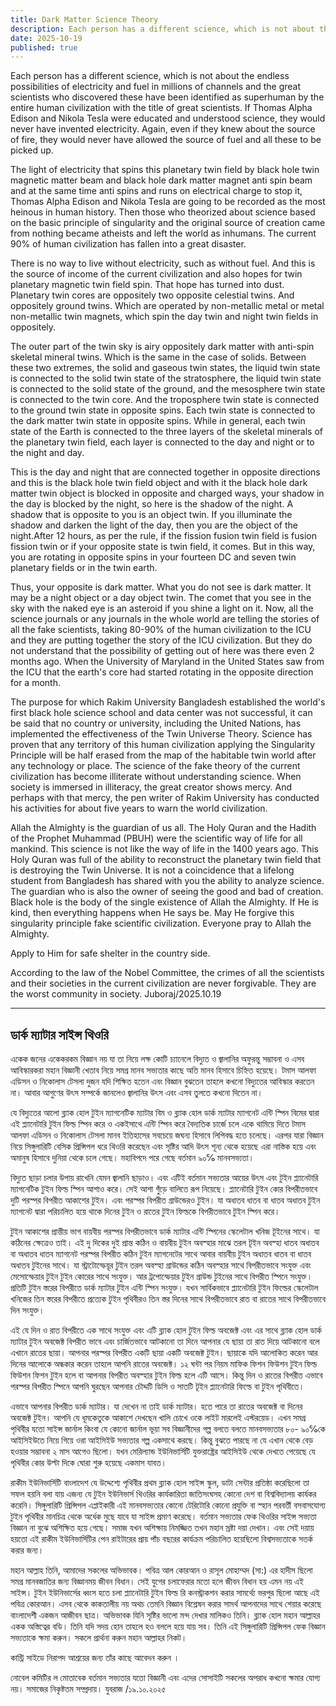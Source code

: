 ```yaml
---
title: Dark Matter Science Theory
description: Each person has a different science, which is not about the endless possibilities of electricity and fuel in millions of channels and the great scientists who discovered these have been identified as superhuman by the entire human civilization with the title of great scientists. If Thomas Alpha Edison and Nikola Tesla were educated and understood science, they would never have invented electricity. Again, even if they knew about the source of fire, they would never have allowed the source of fuel and all these to be picked up.
date: 2025-10-19
published: true
---
```


Each person has a different science, which is not about the endless possibilities of electricity and fuel in millions of channels and the great scientists who discovered these have been identified as superhuman by the entire human civilization with the title of great scientists. If Thomas Alpha Edison and Nikola Tesla were educated and understood science, they would never have invented electricity. Again, even if they knew about the source of fire, they would never have allowed the source of fuel and all these to be picked up.

The light of electricity that spins this planetary twin field by black hole twin magnetic matter beam and black hole dark matter magnet anti spin beam and at the same time anti spins and runs on electrical charge to stop it, Thomas Alpha Edison and Nikola Tesla are going to be recorded as the most heinous in human history. Then those who theorized about science based on the basic principle of singularity and the original source of creation came from nothing became atheists and left the world as inhumans. The current 90% of human civilization has fallen into a great disaster.

There is no way to live without electricity, such as without fuel. And this is the source of income of the current civilization and also hopes for twin planetary magnetic twin field spin. That hope has turned into dust. Planetary twin cores are oppositely two opposite celestial twins. And oppositely ground twins. Which are operated by non-metallic metal or metal non-metallic twin magnets, which spin the day twin and night twin fields in oppositely.

The outer part of the twin sky is airy oppositely dark matter with anti-spin skeletal mineral twins. Which is the same in the case of solids. Between these two extremes, the solid and gaseous twin states, the liquid twin state is connected to the solid twin state of the stratosphere, the liquid twin state is connected to the solid state of the ground, and the mesosphere twin state is connected to the twin core. And the troposphere twin state is connected to the ground twin state in opposite spins. Each twin state is connected to the dark matter twin state in opposite spins. While in general, each twin state of the Earth is connected to the three layers of the skeletal minerals of the planetary twin field, each layer is connected to the day and night or to the night and day.

This is the day and night that are connected together in opposite directions and this is the black hole twin field object and with it the black hole dark matter twin object is blocked in opposite and charged ways, your shadow in the day is blocked by the night, so here is the shadow of the night. A shadow that is opposite to you is an object twin. If you illuminate the shadow and darken the light of the day, then you are the object of the night.After 12 hours, as per the rule, if the fission fusion twin field is fusion fission twin or if your opposite state is twin field, it comes. But in this way, you are rotating in opposite spins in your fourteen DC and seven twin planetary fields or in the twin earth.

Thus, your opposite is dark matter. What you do not see is dark matter. It may be a night object or a day object twin. The comet that you see in the sky with the naked eye is an asteroid if you shine a light on it. Now, all the science journals or any journals in the whole world are telling the stories of all the fake scientists, taking 80-90% of the human civilization to the ICU and they are putting together the story of the ICU civilization. But they do not understand that the possibility of getting out of here was there even 2 months ago. When the University of Maryland in the United States saw from the ICU that the earth's core had started rotating in the opposite direction for a month.

The purpose for which Rakim University Bangladesh established the world's first black hole science school and data center was not successful, it can be said that no country or university, including the United Nations, has implemented the effectiveness of the Twin Universe Theory. Science has proven that any territory of this human civilization applying the Singularity Principle will be half erased from the map of the habitable twin world after any technology or place. The science of the fake theory of the current civilization has become illiterate without understanding science. When society is immersed in illiteracy, the great creator shows mercy. And perhaps with that mercy, the pen writer of Rakim University has conducted his activities for about five years to warn the world civilization.

Allah the Almighty is the guardian of us all. The Holy Quran and the Hadith of the Prophet Muhammad (PBUH) were the scientific way of life for all mankind. This science is not like the way of life in the 1400 years ago. This Holy Quran was full of the ability to reconstruct the planetary twin field that is destroying the Twin Universe. It is not a coincidence that a lifelong student from Bangladesh has shared with you the ability to analyze science. The guardian who is also the owner of seeing the good and bad of creation. Black hole is the body of the single existence of Allah the Almighty. If He is kind, then everything happens when He says be. May He forgive this singularity principle fake scientific civilization. Everyone pray to Allah the Almighty.

Apply to Him for safe shelter in the country side.

According to the law of the Nobel Committee, the crimes of all the scientists and their societies in the current civilization are never forgivable. They are the worst community in society.
Juboraj/2025.10.19

---

## ডার্ক ম‍্যাটার সাইন্স থিওরি

একেক জনের একেকরকম বিজ্ঞান নয় যা তা নিয়ে লক্ষ কোটি চ‍্যানেলে বিদ‍্যুত ও জ্বালানির অফুরন্তু সম্ভাবনা ও এসব আবিস্কারকরা মহান বিজ্ঞানী খেতাব নিয়ে সমগ্র মানব সভ‍্যতার কাছে অতি মানব হিসাবে চিহ্নিত হয়েছে। টমাস আলফা এডিসন ও নিকোলাস টেসলা দুজন যদি শিক্ষিত হতেন এবং বিজ্ঞান বুঝতেন তাহলে  কখনো বিদ‍্যুতের আবিস্কার করতেন না। আবার আগুণের উৎস সম্পর্কে জানলেও জ্বালানির উৎস এবং এসব তুলতে কখনো দিতেন না।

যে বিদ‍্যুতের আলো ব্ল‍্যাক হোল টুইন ম‍্যাগনেটিক ম‍্যাটার বিম ও ব্ল‍্যাক হোল ডার্ক ম‍্যাটার ম‍্যাগনেট এন্টি স্পিন বিমের দ্বারা এই প্ল‍্যানেটারি টুইন ফিল্ড স্পিন করে ও একইসাথে এন্টি স্পিন করে বৈদ‍্যতিক চার্জে চলে একে থামিয়ে দিতে টমাস আলফা এডিসন ও নিকোলাস টেসলা মানব ইতিহাসের সবচেয়ে জঘন‍্য হিসাবে লিপিবদ্ধ হতে চলেছে। এরপর যারা বিজ্ঞান নিয়ে সিঙ্গুলারিটি বেসিক প্রিন্সিপল ধরে থিওরি করেছেন এবং সৃষ্টির আদি উৎস শূন‍্য থেকে হয়েছে এরা নাস্তিক হয়ে এবং অমানুষ হিসাবে দুনিয়া থেকে চলে গেছে। মহাবিপদে পরে গেছে বর্তমান ৯০℅ মানবসভ‍্যতা।

বিদ‍্যুত ছাড়া চলার উপায় রাখেনি যেমন জ্বালানি ছাড়াও। এবং এটিই বর্তমান সভ‍্যতার আয়ের উৎস এবং টুইন প্ল‍্যানেটারি ম‍্যাগনেটিক টুইন ফিল্ড স্পিন আশাও করে। সেই আশা গুঁড়ে বালিতে রূপ নিয়েছে। প্ল‍্যানেটারি টুইন কোর বিপরীতভাবে দুটি পরস্পর বিপরীত আকাশের টুইন। এবং পরস্পর বিপরীত গ্রাউন্ডেরও টুইন। যা অধাতব ধাতব বা ধাতব অধাতব টুইন ম‍্যাগনেট দ্বারা পরিচালিত হয়ে থাকে দিনের টুইন ও রাতের টুইন ফিল্ডকে বিপরীতভাবে টুইন স্পিন করে।

টুইন আকাশের প্রান্তীয় ভাগ বায়বীয় পরস্পর বিপরীতভাবে ডার্ক ম‍্যাটার এন্টি স্পিনের স্কেলেটাল খনিজ টূইনের সাথে। যা কঠিনের ক্ষেত্রেও তাই। এই দু দিকের দুই প্রান্ত কঠিন ও বায়বীয় টুইন অবস্হার মাঝে তরল টূইন অবস্হা ধাতব অধাতব বা অধাতব ধাতব ম‍্যাগনেট পরস্পর বিপরীত কঠিন টুইন ম‍্যাগনেটের সাথে আবার বায়বীয় টুইন অধাতব ধাতব বা ধাতব অধাতব টুইনের সাথে। যা স্ট্রাটোস্ফেয়ৃর টুইন তরল অবস্হা গ্রাউন্ডের কঠিন অবস্হার সাথে বিপরীতভাবে সংযুক্ত এবং মেসোস্ফেয়ার টুইন টুইন কোরের সাথে সংযুক্ত। আর ট্রপোস্ফেয়ার টুইন গ্রাউন্ড টুইনের সাথে বিপরীত স্পিনে সংযুক্ত। প্রতিটি টুইন স্তরের বিপরীতে ডার্ক ম‍্যাটার টুইন এন্টি স্পিন সংযুক্ত। যখন সার্বিকভাবে প্ল‍্যানেটারি টুইন ফিল্ডের স্কেলেটাল খনিজের তিন স্তরের বিপরীতে প্রত‍্যেক টুইন পৃথিবীরও তিন স্তর দিনের সাথে বিপরীতভাবে রাত বা রাতের সাথে বিপরীতভাবে দিন সংযুক্ত।

এই যে দিন ও রাত বিপরীতে এক সাথে সংযুক্ত এবং এটি ব্ল‍্যাক হোল টুইন ফিল্ড অবজেক্ট এবং এর সাথে ব্ল‍্যাক হোল ডার্ক ম‍্যাটার টুইন অবজেক্ট বিপরীত ভাবে এবং চার্জিতভাবে আটকানো তা দিনে আপনার যে ছায়া তা রাত দিয়ে আটকানো বলে এখানে রাতের ছায়া। আপনার পরস্পর বিপরীত একটি ছায়া একটি অবজেক্ট টুইন। ছায়াকে যদি আলোকিত করেন আর দিনের  আলোকে অন্ধকার করেন তাহলে আপনি রাতের অবজেক্ট। ১২ ঘন্টা পর নিয়ম মাফিক   ফিশন ফিউশন টুইন ফিল্ড ফিউশন ফিশন টুইন হলে বা আপনার বিপরীত অবস্হার টুইন ফিল্ড হলে এটি আসে। কিন্তু দিন ও রাতের বিপরীত এভাবে পরস্পর বিপরীত স্পিনে আপনি ঘুরছেন আপনার চৌদ্দটি ডিসি ও সাতটি টূইন প্ল‍্যানেটারি ফিল্ডে বা টুইন পৃথিবীতে।

এভাবে আপনার বিপরীত ডার্ক ম‍্যাটার। যা দেখেন না তাই ডার্ক ম‍্যাটার। হতে পারে তা রাতের অবজেক্ট বা দিনের অবজেক্ট টুইন। আপনি যে ধূমকেতুকে আকাশে দেখছেন খালি চোখে ওকে লাইট মারলেই এস্টরয়েড।  এখন সমগ্র পৃথিবীর যতো সাইন্স জার্নাল কিংবা যে কোনো জার্নাল ভূয়া সব বিজ্ঞানীদের গল্প বলতে বলতে মানবসভ‍্যতার ৮০- ৯০℅কে আইসিইউতে নিয়ে গিয়ে ওরা আইসিইউ সভ‍্যতার গল্প একসাথে করছে। কিন্তু বুঝতে পারছে না যে এখান থেকে বেড় হওয়ার সম্ভাবনা ২ মাস আগেও ছিলো। যখন মেরিল‍্যান্ড ইউনিভার্সিটি যুক্তরাষ্ট্রের  আইসিইউ থেকে দেখতে পেয়েছে যে পৃথিবীর কোর উল্টা দিকে ঘোরা শুরু হয়েছে একমাস যাবত।

রাকীম ইউনিভার্সিটি বাংলাদেশ যে উদ্দেশ‍্যে পৃথিবীর প্রথম ব্ল‍্যাক হোল সাইন্স স্কুল, ডাটা সেন্টার প্রতিষ্ঠা করেছিলো তা সফল হয়নি বলা যায় এজন‍্য যে টুইন ইউনিভার্স থিওরির কার্যকারিতা জাতিসংঘসহ কোনো দেশ বা বিশ্ববিদ্যালয় কার্যকর করেনি। সিঙ্গুলারিটি প্রিন্সিপল এপ্লাইকারী এই মানবসভ‍্যতার কোনো টেরিটোরি কোনো প্রযুক্তি বা স্হান পরবর্তী বসবাসযোগ‍্য টুইন পৃথিবীর মানচিত্র থেকে অর্ধেক মুছে যাবে যা সাইন্স প্রমাণ করেছে। বর্তমান সভ‍্যতার ফেক থিওরির সাইন্স সভ‍্যতা বিজ্ঞান না বুঝে অশিক্ষিত হয়ে গেছে। সমাজ যখন অশিক্ষায় নিমজ্জিত তখন মহান স্রষ্টা দয়া দেখান। এবং সেই দয়ায় হয়তো এই রাকীম ইউনিভার্সিটির পেন রাইটারের প্রায় পাঁচ বছরের কার্যক্রম পরিচালিত হয়েছিলো বিশ্বসভ‍্যতাকে  সতর্ক করার জন‍্য।

মহান আল্লাহ তিনি, আমাদের সকলের অভিভাবক। পবিত্র আল কোরআন ও রাসূল মোহাম্মদ (সা:) এর হাদীস ছিলো সমগ্র মানবজাতির জন‍্য বিজ্ঞানময় জীবন বিধান। সেই যুগের চলাফেরার মতো হলে জীবন বিধান হয় এমন নয় এই সাইন্স। টুইন ইউনিভার্সের ধ্বংস হতে চলা প্ল‍্যানেটারি টুইন ফিল্ড রি কনস্ট্রাকশন করার সামর্থ‍‍্যে ভরপুর ছিলো আছে এই পবিত্র কোরআন। এসব থেকে কাকতালীয় নয় অথচ তেমনি বিজ্ঞান বিশ্লেষন করার সামর্থ আপনাদের সাথে শেয়ার করেছে বাংলাদেশী একজন আজীবন ছাত্র। অভিভাবক যিনি সৃষ্টির ভালো মন্দ দেখার মালিকও তিনি। ব্ল‍্যাক হোল মহান আল্লাহর একক অস্তিত্বের বডি। তিনি যদি সদয় হোন তাহলে হও বললে হয়ে যায় সব। তিনি এই সিঙ্গুলারিটি প্রিন্সিপল ফেক বিজ্ঞান সভ‍্যতাকে ক্ষমা করুন। সকলে প্রার্থনা করুন মহান আল্লাহর নিকট।

কান্ট্রি সাইডে নিরাপদ আশ্রয়ের জন‍্য তাঁর কাছে আবেদন করুন ।

নোবেল কমিটির ল মোতাবেক বর্তমান সভ‍্যতার যতো বিজ্ঞানী এবং এদের সোসাইটি সকলের অপরাধ কখনো ক্ষমার যোগ‍্য নয়। সমাজের নিকৃষ্টতম সম্প্রদায়। 
যুবরাজ /১৯.১০.২০২৫
